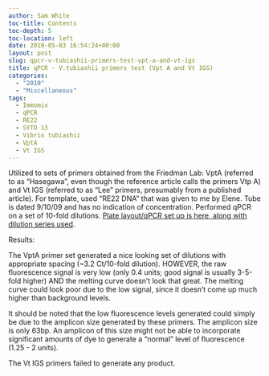 ```yaml
---
author: Sam White
toc-title: Contents
toc-depth: 5
toc-location: left
date: 2010-05-03 16:54:24+00:00
layout: post
slug: qpcr-v-tubiashii-primers-test-vpt-a-and-vt-igs
title: qPCR - V.tubiashii primers test (Vpt A and Vt IGS)
categories:
  - "2010"
  - "Miscellaneous"
tags:
  - Immomix
  - qPCR
  - RE22
  - SYTO 13
  - Vibrio tubiashii
  - VptA
  - Vt IGS
---
```


Utilized to sets of primers obtained from the Friedman Lab: VptA (referred to as "Hasegawa", even though the reference article calls the primers Vtp A) and Vt IGS (referred to as "Lee" primers, presumably from a published article). For template, used "RE22 DNA" that was given to me by Elene. Tube is dated 9/10/09 and has no indication of concentration. Performed qPCR on a set of 10-fold dilutions. [Plate layout/qPCR set up is here, along with dilution series used](https://eagle.fish.washington.edu/Arabidopsis/Notebook%20Workup%20Files/20100503-01.jpg).

Results:

The VptA primer set generated a nice looking set of dilutions with appropriate spacing (~3.2 Ct/10-fold dilution). HOWEVER, the raw fluorescence signal is very low (only 0.4 units; good signal is usually 3-5-fold higher) AND the melting curve doesn't look that great. The melting curve could look poor due to the low signal, since it doesn't come up much higher than background levels.

It should be noted that the low fluorescence levels generated could simply be due to the amplicon size generated by these primers. The amplicon size is only 63bp. An amplicon of this size might not be able to incorporate significant amounts of dye to generate a "normal" level of fluorescence (1.25 - 2 units).

The Vt IGS primers failed to generate any product.
